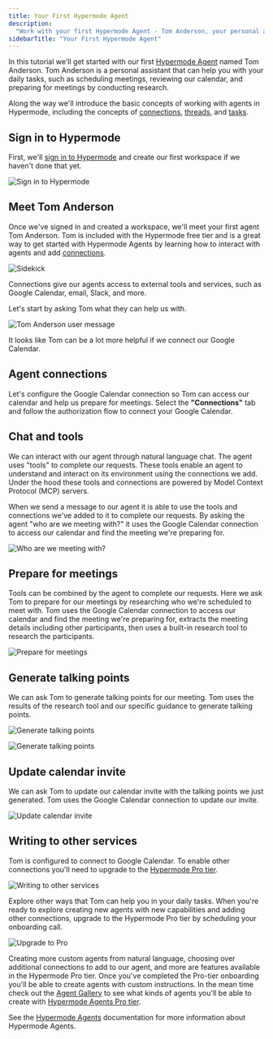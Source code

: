 ```yaml
---
title: Your First Hypermode Agent
description:
  "Work with your first Hypermode Agent - Tom Anderson, your personal assistant"
sidebarTitle: "Your First Hypermode Agent"
---
```


In this tutorial we'll get started with our first
[Hypermode Agent](/agents/introduction) named Tom Anderson. Tom Anderson is a
personal assistant that can help you with your daily tasks, such as scheduling
meetings, reviewing our calendar, and preparing for meetings by conducting
research.

Along the way we'll introduce the basic concepts of working with agents in
Hypermode, including the concepts of [connections](/agents/connections),
[threads](/agents/work), and [tasks](/agents/tasks).

## Sign in to Hypermode

First, we'll [sign in to Hypermode](https://hypermode.com/login) and create our
first workspace if we haven't done that yet.

![Sign in to Hypermode](/images/tutorials/first-hypermode-agent/login.png)

## Meet Tom Anderson

Once we've signed in and created a workspace, we'll meet your first agent Tom
Anderson. Tom is included with the Hypermode free tier and is a great way to get
started with Hypermode Agents by learning how to interact with agents and add
[connections](/agents/connections).

![Sidekick](/images/tutorials/first-hypermode-agent/tom-anderson.png)

Connections give our agents access to external tools and services, such as
Google Calendar, email, Slack, and more.

Let's start by asking Tom what they can help us with.

![Tom Anderson user message](/images/tutorials/first-hypermode-agent/tom-message.png)

It looks like Tom can be a lot more helpful if we connect our Google Calendar.

## Agent connections

Let's configure the Google Calendar connection so Tom can access our calendar
and help us prepare for meetings. Select the **"Connections"** tab and follow
the authorization flow to connect your Google Calendar.

## Chat and tools

We can interact with our agent through natural language chat. The agent uses
"tools" to complete our requests. These tools enable an agent to understand and
interact on its environment using the connections we add. Under the hood these
tools and connections are powered by Model Context Protocol (MCP) servers.

When we send a message to our agent it is able to use the tools and connections
we've added to it to complete our requests. By asking the agent "who are we
meeting with?" it uses the Google Calendar connection to access our calendar and
find the meeting we're preparing for.

![Who are we meeting with?](/images/tutorials/first-hypermode-agent/who-meetings.png)

## Prepare for meetings

Tools can be combined by the agent to complete our requests. Here we ask Tom to
prepare for our meetings by researching who we're scheduled to meet with. Tom
uses the Google Calendar connection to access our calendar and find the meeting
we're preparing for, extracts the meeting details including other participants,
then uses a built-in research tool to research the participants.

![Prepare for meetings](/images/tutorials/first-hypermode-agent/prepare-for-meetings.png)

## Generate talking points

We can ask Tom to generate talking points for our meeting. Tom uses the results
of the research tool and our specific guidance to generate talking points.

![Generate talking points](/images/tutorials/first-hypermode-agent/talking-points-1.png)

![Generate talking points](/images/tutorials/first-hypermode-agent/talking-points.png)

## Update calendar invite

We can ask Tom to update our calendar invite with the talking points we just
generated. Tom uses the Google Calendar connection to update our invite.

![Update calendar invite](/images/tutorials/first-hypermode-agent/save-to-calendar.png)

## Writing to other services

Tom is configured to connect to Google Calendar. To enable other connections
you'll need to upgrade to the
[Hypermode Pro tier](https://hypermode.com/pricing).

![Writing to other services](/images/tutorials/first-hypermode-agent/save-to-notion.png)

Explore other ways that Tom can help you in your daily tasks. When you're ready
to explore creating new agents with new capabilities and adding other
connections, upgrade to the Hypermode Pro tier by scheduling your onboarding
call.

![Upgrade to Pro](images/tutorials/first-hypermode-agent/upgrade-to-pro-button.png)

Creating more custom agents from natural language, choosing over additional
connections to add to our agent, and more are features available in the
Hypermode Pro tier. Once you've completed the Pro-tier onboarding you'll be able
to create agents with custom instructions. In the mean time check out the
[Agent Gallery](/agents/example-agents) to see what kinds of agents you'll be
able to create with [Hypermode Agents Pro tier](https://hypermode.com/pricing).

See the [Hypermode Agents](/agents/introduction) documentation for more
information about Hypermode Agents.
